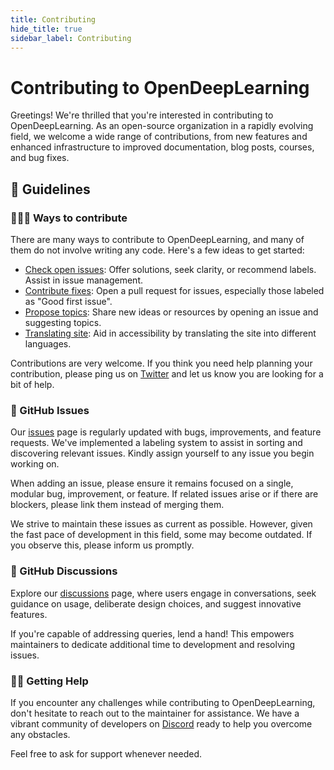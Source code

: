 ```yaml
---
title: Contributing
hide_title: true
sidebar_label: Contributing
---
```


# Contributing to OpenDeepLearning

Greetings! We're thrilled that you're interested in contributing to OpenDeepLearning. As an open-source organization in a rapidly evolving field, we welcome a wide range of contributions, from new features and enhanced infrastructure to improved documentation, blog posts, courses, and bug fixes.

## 🧭 Guidelines

### 🧑🏻‍💻 Ways to contribute

There are many ways to contribute to OpenDeepLearning, and many of them do not involve writing any code. Here's a few ideas to get started:

- [Check open issues](#): Offer solutions, seek clarity, or recommend labels. Assist in issue management.
- [Contribute fixes](#): Open a pull request for issues, especially those labeled as "Good first issue".
- [Propose topics](#): Share new ideas or resources by opening an issue and suggesting topics.
- [Translating site](#): Aid in accessibility by translating the site into different languages.

Contributions are very welcome. If you think you need help planning your contribution, please ping us on [Twitter](https://twitter.com/Open_DL_AI) and let us know you are looking for a bit of help.

### 🚧 GitHub Issues

Our [issues](#) page is regularly updated with bugs, improvements, and feature requests. We've implemented a labeling system to assist in sorting and discovering relevant issues. Kindly assign yourself to any issue you begin working on.

When adding an issue, please ensure it remains focused on a single, modular bug, improvement, or feature. If related issues arise or if there are blockers, please link them instead of merging them.

We strive to maintain these issues as current as possible. However, given the fast pace of development in this field, some may become outdated. If you observe this, please inform us promptly.

### 💭 GitHub Discussions

Explore our [discussions](#) page, where users engage in conversations, seek guidance on usage, deliberate design choices, and suggest innovative features.

If you're capable of addressing queries, lend a hand! This empowers maintainers to dedicate additional time to development and resolving issues.

### 🙋‍♀️ Getting Help

If you encounter any challenges while contributing to OpenDeepLearning, don't hesitate to reach out to the maintainer for assistance. We have a vibrant community of developers on [Discord](https://discord.com/invite/QgZHExcssR) ready to help you overcome any obstacles.

Feel free to ask for support whenever needed.
